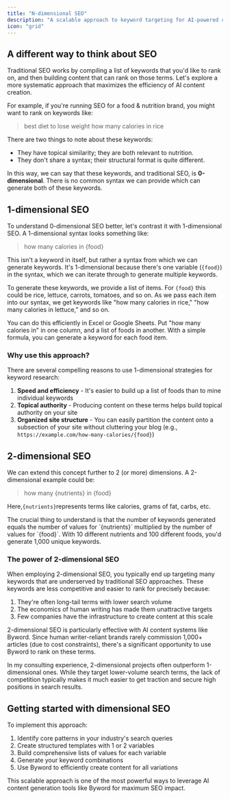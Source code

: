 ```yaml
---
title: "N-dimensional SEO"
description: "A scalable approach to keyword targeting for AI-powered content creation"
icon: "grid"
---
```


## A different way to think about SEO

Traditional SEO works by compiling a list of keywords that you'd like to rank on, and then building content that can rank on those terms. Let's explore a more systematic approach that maximizes the efficiency of AI content creation.

For example, if you're running SEO for a food & nutrition brand, you might want to rank on keywords like:

> best diet to lose weight
> how many calories in rice

There are two things to note about these keywords:

- They have topical similarity; they are both relevant to nutrition.
- They don't share a syntax; their structural format is quite different.

In this way, we can say that these keywords, and traditional SEO, is **0-dimensional**. There is no common syntax we can provide which can generate both of these keywords.

## 1-dimensional SEO

To understand 0-dimensional SEO better, let's contrast it with 1-dimensional SEO. A 1-dimensional syntax looks something like:

> how many calories in {food}

This isn't a keyword in itself, but rather a syntax from which we can generate keywords. It's 1-dimensional because there's one variable (`{food}`) in the syntax, which we can iterate through to generate multiple keywords.

To generate these keywords, we provide a list of items. For `{food}` this could be rice, lettuce, carrots, tomatoes, and so on. As we pass each item into our syntax, we get keywords like "how many calories in rice," "how many calories in lettuce," and so on.

<Tip>
  You can do this efficiently in Excel or Google Sheets. Put "how many calories in" in one column, and a list of foods in another. With a simple formula, you can generate a keyword for each food item.
</Tip>

### Why use this approach?

There are several compelling reasons to use 1-dimensional strategies for keyword research:

1. **Speed and efficiency** - It's easier to build up a list of foods than to mine individual keywords
2. **Topical authority** - Producing content on these terms helps build topical authority on your site
3. **Organized site structure** - You can easily partition the content onto a subsection of your site without cluttering your blog (e.g., `https://example.com/how-many-calories/{food}`)

## 2-dimensional SEO

We can extend this concept further to 2 (or more) dimensions. A 2-dimensional example could be:

> how many {nutrients} in {food}

Here,` {nutrients} `represents terms like calories, grams of fat, carbs, etc.

<Note>
  The crucial thing to understand is that the number of keywords generated equals the number of values for `{nutrients}` multiplied by the number of values for `{food}`. With 10 different nutrients and 100 different foods, you'd generate 1,000 unique keywords.
</Note>

### The power of 2-dimensional SEO

When employing 2-dimensional SEO, you typically end up targeting many keywords that are underserved by traditional SEO approaches. These keywords are less competitive and easier to rank for precisely because:

1. They're often long-tail terms with lower search volume
2. The economics of human writing has made them unattractive targets
3. Few companies have the infrastructure to create content at this scale

2-dimensional SEO is particularly effective with AI content systems like Byword. Since human writer-reliant brands rarely commission 1,000+ articles (due to cost constraints), there's a significant opportunity to use Byword to rank on these terms.

<Tip>
  In my consulting experience, 2-dimensional projects often outperform 1-dimensional ones. While they target lower-volume search terms, the lack of competition typically makes it much easier to get traction and secure high positions in search results.
</Tip>

## Getting started with dimensional SEO

To implement this approach:

1. Identify core patterns in your industry's search queries
2. Create structured templates with 1 or 2 variables
3. Build comprehensive lists of values for each variable
4. Generate your keyword combinations
5. Use Byword to efficiently create content for all variations

This scalable approach is one of the most powerful ways to leverage AI content generation tools like Byword for maximum SEO impact.